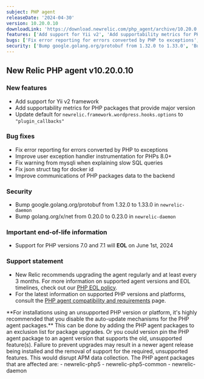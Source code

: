 ```yaml
---
subject: PHP agent
releaseDate: '2024-04-30'
version: 10.20.0.10
downloadLink: 'https://download.newrelic.com/php_agent/archive/10.20.0.10'
features: ['Add support for Yii v2', 'Add supportability metrics for PHP package', 'Update default for `newrelic.framework.wordpress.hooks.options`']
bugs: ['Fix error reporting for errors converted by PHP to exceptions', 'Improve user exception handler instrumentation for PHPs 8.0+', 'Fix warning from mysqli', 'Fix json struct tag for docker id', 'Improve communications of PHP packages data to the backend']
security: ['Bump google.golang.org/protobuf from 1.32.0 to 1.33.0', 'Bump golang.org/x/net from 0.20.0 to 0.23.0']
---
```

## New Relic PHP agent v10.20.0.10

### New features
* Add support for Yii v2 framework
* Add supportability metrics for PHP packages that provide major version
* Update default for `newrelic.framework.wordpress.hooks.options` to `"plugin_callbacks"`

### Bug fixes
* Fix error reporting for errors converted by PHP to exceptions
* Improve user exception handler instrumentation for PHPs 8.0+
* Fix warning from mysqli when explaining slow SQL queries
* Fix json struct tag for docker id
* Improve communications of PHP packages data to the backend

### Security
* Bump google.golang.org/protobuf from 1.32.0 to 1.33.0 in `newrelic-daemon`
* Bump golang.org/x/net from 0.20.0 to 0.23.0 in `newrelic-daemon`

### Important end-of-life information

* Support for PHP versions 7.0 and 7.1 will **EOL** on June 1st, 2024

### Support statement

* New Relic recommends upgrading the agent regularly and at least every 3 months. For more information on supported agent versions and EOL timelines, check out our [PHP EOL policy](https://docs.newrelic.com/docs/apm/agents/php-agent/getting-started/php-agent-eol-policy/).
* For the latest information on supported PHP versions and platforms, consult the [PHP agent compatibility and requirements](https://docs.newrelic.com/docs/apm/agents/php-agent/getting-started/php-agent-compatibility-requirements/) page.

<Callout variant="important">
**For installations using an unsupported PHP version or platform, it's highly recommended that you disable the auto-update mechanisms for the PHP agent packages.** This can be done by adding the PHP agent packages to an exclusion list for package upgrades. Or you could version pin the PHP agent package to an agent version that supports the old, unsupported feature(s). Failure to prevent upgrades may result in a newer agent release being installed and the removal of support for the required, unsupported features. This would disrupt APM data collection.
The PHP agent packages that are affected are:
   - newrelic-php5
   - newrelic-php5-common
   - newrelic-daemon
</Callout>
